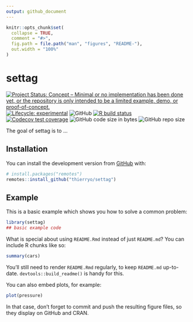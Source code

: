 ```yaml
---
output: github_document
---
```


<!-- README.md is generated from README.Rmd. Please edit that file -->

```r
knitr::opts_chunk$set(
  collapse = TRUE,
  comment = "#>",
  fig.path = file.path("man", "figures", "README-"),
  out.width = "100%"
)
```

# settag

<!-- badges: start -->
[![Project Status: Concept – Minimal or no implementation has been done yet, or the repository is only intended to be a limited example, demo, or proof-of-concept.](https://www.repostatus.org/badges/latest/concept.svg)](https://www.repostatus.org/#concept)
[![Lifecycle: experimental](https://img.shields.io/badge/lifecycle-experimental-orange.svg)](https://lifecycle.r-lib.org/articles/stages.html#experimental)
![GitHub](https://img.shields.io/github/license/thierryo/settag)
[![R build status](https://github.com/thierryo/settag/workflows/check%20package%20on%20main/badge.svg)](https://github.com/thierryo/settag/actions)
[![Codecov test coverage](https://codecov.io/gh/thierryo/settag/branch/main/graph/badge.svg)](https://codecov.io/gh/thierryo/settag?branch=main)
![GitHub code size in bytes](https://img.shields.io/github/languages/code-size/thierryo/settag.svg)
![GitHub repo size](https://img.shields.io/github/repo-size/thierryo/settag.svg)
<!-- badges: end -->

The goal of settag is to ...

## Installation

You can install the development version from [GitHub](https://github.com/) with:

``` r
# install.packages("remotes")
remotes::install_github("thierryo/settag")
```

## Example

This is a basic example which shows you how to solve a common problem:

```r
library(settag)
## basic example code
```

What is special about using `README.Rmd` instead of just `README.md`? 
You can include R chunks like so:

```r
summary(cars)
```

You'll still need to render `README.Rmd` regularly, to keep `README.md` up-to-date.
`devtools::build_readme()` is handy for this.

You can also embed plots, for example:

```r
plot(pressure)
```

In that case, don't forget to commit and push the resulting figure files, so they display on GitHub and CRAN.
